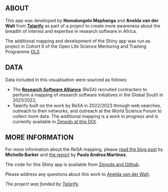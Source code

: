 ## ABOUT
                      
This app was developed by __Nomalungelo Maphanga__ and __Anelda van der Walt__ from __[Talarify](https://talarify.co.za)__
as part of a project to create more awareness about the breadth of interest and expertise in research software in Africa.

The additional mapping and development of the Shiny app was run as project in Cohort 6 of the Open Life 
Science Mentoring and Training Programme [OLS](https://openlifesci.org/).

## DATA

Data included in this visualisation were sourced as follows:

- The [__Research Software Alliance__](https://www.researchsoft.org/) (ReSA) recruited contracters to perform a mapping of research software initiatives in the Global South in 2021/2022;
- Talarify built on the work by ReSA in 2022/2023 through web searches, outreach to their networks, and outreach at the World Science Forum to collect more data. The additional mapping is a work in progress and is currently available in [Zenodo at this DOI](https://doi.org/10.5281/zenodo.7594453).
                      
## MORE INFORMATION
                      
For more information about the ReSA mapping, please [read the blog post](https://www.researchsoft.org/blog/2022-10/) by
__Michelle Barker__ and [the report](https://zenodo.org/record/7179807#.Y8UaK9JByV4) by __Paula Andrea Martinez__.
                      
The code for this Shiny app is available from [Zenodo and Github](https://doi.org/10.5281/zenodo.7594792).
                      
Please address any questions about this work to [Anelda van der Walt](mailto:anelda@talarify.co.za). 

_The project was funded by [Talarify](https://talarify.co.za)._
